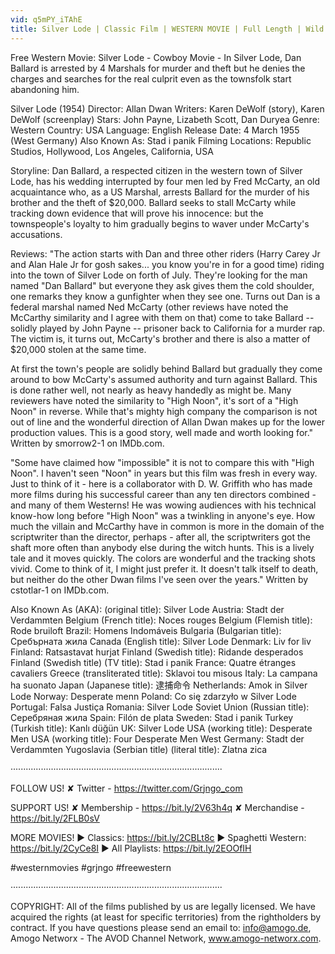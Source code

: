 ```yaml
---
vid: q5mPY_iTAhE
title: Silver Lode | Classic Film | WESTERN MOVIE | Full Length | Wild West | Cowboy Movies | Free Film
---
```


Free Western Movie: Silver Lode - Cowboy Movie - In Silver Lode, Dan Ballard is arrested by 4 Marshals for murder and theft but he denies the charges and searches for the real culprit even as the townsfolk start abandoning him. 

Silver Lode (1954)
Director: Allan Dwan
Writers: Karen DeWolf (story), Karen DeWolf (screenplay)
Stars: John Payne, Lizabeth Scott, Dan Duryea
Genre: Western 
Country: USA
Language: English
Release Date: 4 March 1955 (West Germany) 
Also Known As: Stad i panik 
Filming Locations: Republic Studios, Hollywood, Los Angeles, California, USA 

Storyline:
Dan Ballard, a respected citizen in the western town of Silver Lode, has his wedding interrupted by four men led by Fred McCarty, an old acquaintance who, as a US Marshal, arrests Ballard for the murder of his brother and the theft of $20,000. Ballard seeks to stall McCarty while tracking down evidence that will prove his innocence: but the townspeople's loyalty to him gradually begins to waver under McCarty's accusations.

Reviews:
"The action starts with Dan and three other riders (Harry Carey Jr and Alan Hale Jr for gosh sakes... you know you're in for a good time) riding into the town of Silver Lode on forth of July. They're looking for the man named "Dan Ballard" but everyone they ask gives them the cold shoulder, one remarks they know a gunfighter when they see one. Turns out Dan is a federal marshal named Ned McCarty (other reviews have noted the McCarthy similarity and I agree with them on that) come to take Ballard -- solidly played by John Payne -- prisoner back to California for a murder rap. The victim is, it turns out, McCarty's brother and there is also a matter of $20,000 stolen at the same time.

At first the town's people are solidly behind Ballard but gradually they come around to bow McCarty's assumed authority and turn against Ballard. This is done rather well, not nearly as heavy handedly as might be. Many reviewers have noted the similarity to "High Noon", it's sort of a "High Noon" in reverse. While that's mighty high company the comparison is not out of line and the wonderful direction of Allan Dwan makes up for the lower production values. This is a good story, well made and worth looking for." Written by smorrow2-1 on IMDb.com.

"Some have claimed how "impossible" it is not to compare this with "High Noon". I haven't seen "Noon" in years but this film was fresh in every way. Just to think of it - here is a collaborator with D. W. Griffith who has made more films during his successful career than any ten directors combined - and many of them Westerns! He was wowing audiences with his technical know-how long before "High Noon" was a twinkling in anyone's eye. How much the villain and McCarthy have in common is more in the domain of the scriptwriter than the director, perhaps - after all, the scriptwriters got the shaft more often than anybody else during the witch hunts. This is a lively tale and it moves quickly. The colors are wonderful and the tracking shots vivid. Come to think of it, I might just prefer it. It doesn't talk itself to death, but neither do the other Dwan films I've seen over the years." Written by cstotlar-1 on IMDb.com.

Also Known As (AKA):
(original title): Silver Lode
Austria: Stadt der Verdammten
Belgium (French title): Noces rouges
Belgium (Flemish title): Rode bruiloft
Brazil: Homens Indomáveis
Bulgaria (Bulgarian title): Сребърната жила
Canada (English title): Silver Lode
Denmark: Liv for liv
Finland: Ratsastavat hurjat
Finland (Swedish title): Ridande desperados
Finland (Swedish title) (TV title): Stad i panik
France: Quatre étranges cavaliers
Greece (transliterated title): Sklavoi tou misous
Italy: La campana ha suonato
Japan (Japanese title): 逮捕命令
Netherlands: Amok in Silver Lode
Norway: Desperate menn
Poland: Co się zdarzyło w Silver Lode
Portugal: Falsa Justiça
Romania: Silver Lode
Soviet Union (Russian title): Серебряная жила
Spain: Filón de plata
Sweden: Stad i panik
Turkey (Turkish title): Kanlı düğün
UK: Silver Lode
USA (working title): Desperate Men
USA (working title): Four Desperate Men
West Germany: Stadt der Verdammten
Yugoslavia (Serbian title) (literal title): Zlatna zica

····················································································

FOLLOW US!
✘ Twitter - https://twitter.com/Grjngo_com

SUPPORT US!
✘ Membership - https://bit.ly/2V63h4q
✘ Merchandise - https://bit.ly/2FLB0sV

MORE MOVIES! 
► Classics: https://bit.ly/2CBLt8c 
► Spaghetti Western: https://bit.ly/2CyCe8I 
► All Playlists: https://bit.ly/2EOOfIH 

#westernmovies #grjngo #freewestern

····················································································

COPYRIGHT: All of the films published by us are legally licensed. We have acquired the rights (at least for specific territories) from the rightholders by contract. If you have questions please send an email to: info@amogo.de, Amogo Networx - The AVOD Channel Network, www.amogo-networx.com.